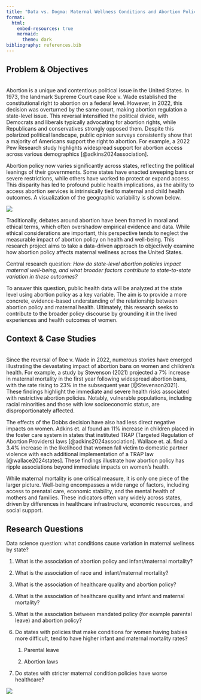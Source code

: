 ```yaml
---
title: "Data vs. Dogma: Maternal Wellness Conditions and Abortion Policy per State"
format:
  html:
    embed-resources: true
    mermaid:
      theme: dark
bibliography: references.bib
---
```


## Problem & Objectives

**\
**Abortion is a unique and contentious political issue in the United States. In 1973, the landmark Supreme Court case Roe v. Wade established the constitutional right to abortion on a federal level. However, in 2022, this decision was overturned by the same court, making abortion regulation a state-level issue. This reversal intensified the political divide, with Democrats and liberals typically advocating for abortion rights, while Republicans and conservatives strongly opposed them. Despite this polarized political landscape, public opinion surveys consistently show that a majority of Americans support the right to abortion. For example, a 2022 Pew Research study highlights widespread support for abortion access across various demographics [@adkins2024association].

Abortion policy now varies significantly across states, reflecting the political leanings of their governments. Some states have enacted sweeping bans or severe restrictions, while others have worked to protect or expand access. This disparity has led to profound public health implications, as the ability to access abortion services is intrinsically tied to maternal and child health outcomes. A visualization of the geographic variability is shown below.

![](images/policy_map.png)

Traditionally, debates around abortion have been framed in moral and ethical terms, which often overshadow empirical evidence and data. While ethical considerations are important, this perspective tends to neglect the measurable impact of abortion policy on health and well-being. This research project aims to take a data-driven approach to objectively examine how abortion policy affects maternal wellness across the United States.

Central research question: *How do state-level abortion policies impact maternal well-being, and what broader factors contribute to state-to-state variation in these outcomes?*

To answer this question, public health data will be analyzed at the state level using abortion policy as a key variable. The aim is to provide a more concrete, evidence-based understanding of the relationship between abortion policy and maternal health. Ultimately, this research seeks to contribute to the broader policy discourse by grounding it in the lived experiences and health outcomes of women.

## Context & Case Studies

**\
**Since the reversal of Roe v. Wade in 2022, numerous stories have emerged illustrating the devastating impact of abortion bans on women and children’s health. For example, a study by Stevenson (2021) projected a 7% increase in maternal mortality in the first year following widespread abortion bans, with the rate rising to 23% in the subsequent year [@Stevenson2021]. These findings highlight the immediate and severe health risks associated with restrictive abortion policies. Notably, vulnerable populations, including racial minorities and those with low socioeconomic status, are disproportionately affected.

The effects of the Dobbs decision have also had less direct negative impacts on women. Adkins et. al found an 11% increase in children placed in the foster care system in states that instituted TRAP (Targeted Regulation of Abortion Providers) laws [@adkins2024association]. Wallace et. al. find a 3.4% increase in the likelihood that women fall victim to domestic partner violence with each additional implementation of a TRAP law [@wallace2024states]. These findings illustrate how abortion policy has ripple associations beyond immediate impacts on women's health.

While maternal mortality is one critical measure, it is only one piece of the larger picture. Well-being encompasses a wide range of factors, including access to prenatal care, economic stability, and the mental health of mothers and families. These indicators often vary widely across states, driven by differences in healthcare infrastructure, economic resources, and social support.

## Research Questions

Data science question: what conditions cause variation in maternal wellness by state? 

1.  What is the association of abortion policy and infant/maternal mortality? 

2.  What is the association of race and  infant/maternal mortality? 

3.  What is the association of healthcare quality and abortion policy? 

4.  What is the association of healthcare quality and infant and maternal mortality? 

5.  What is the association between mandated policy (for example parental leave) and abortion policy?

6.  Do states with policies that make conditions for women having babies more difficult, tend to have higher infant and maternal mortality rates? 

    1.  Parental leave 

    2.  Abortion laws 

7.  Do states with stricter maternal condition policies have worse healthcare?

![](images/diagram.png)